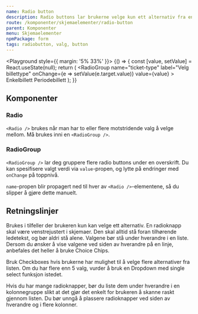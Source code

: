 ```yaml
---
name: Radio button
description: Radio buttons lar brukerne velge kun ett alternativ fra en liste over valg.
route: /komponenter/skjemaelementer/radio-button
parent: Komponenter
menu: Skjemaelementer
npmPackage: form
tags: radiobutton, valg, button
---
```



<PageHeader />

<Playground style={{ margin: '5% 33%' }}>
  {() => {
    const [value, setValue] = React.useState(null);
    return (
      <RadioGroup
        name="ticket-type"
        label="Velg billettype"
        onChange={e => setValue(e.target.value)}
        value={value}
      >
        <Radio value="single">Enkelbillett</Radio>
        <Radio value="period">Periodebillett</Radio>
      </RadioGroup>
    );
  }}
</Playground>

## Komponenter

### Radio

<ImportStatement imports="Radio" />
<Props of={Radio} />

`<Radio />` brukes når man har to eller flere motstridende valg å velge mellom. Må brukes inni en `<RadioGroup />`.

### RadioGroup

<ImportStatement imports="RadioGroup" />
<Props of={RadioGroup} />

`<RadioGroup />` lar deg gruppere flere radio buttons under en overskrift. Du kan spesifisere valgt verdi via `value`-propen, og lytte på endringer med `onChange` på toppnivå.

`name`-propen blir propagert ned til hver av `<Radio />`-elementene, så du slipper å gjøre dette manuelt.

## Retningslinjer

Brukes i tilfeller der brukeren kun kan velge ett alternativ. En radioknapp skal være venstrejustert i skjemaer. Den skal alltid stå foran tilhørende ledetekst, og bør aldri stå alene. Valgene bør stå under hverandre i en liste. Dersom du ønsker å vise valgene ved siden av hverandre på en linje, anbefales det heller å bruke Choice Chips.

Bruk Checkboxes hvis brukerne har mulighet til å velge flere alternativer fra listen. Om du har flere enn 5 valg, vurder å bruk en Dropdown med single select funksjon istedet.

<BestPractices>
  <Example type="do" src={doPic}>
    Hvis du har mange radioknapper, bør du liste dem under hverandre i en
    kolonnegruppe slikt at det gjør det enkelt for brukeren å skanne raskt
    gjennom listen.
  </Example>
  <Example type="dont" src={dontPic}>
    Du bør unngå å plassere radioknapper ved siden av hverandre og i flere
    kolonner.
  </Example>
</BestPractices>
